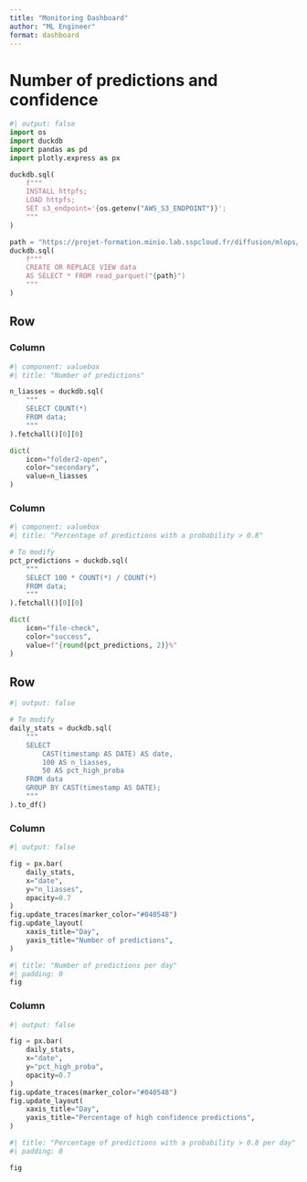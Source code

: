 ```yaml
---
title: "Monitoring Dashboard"
author: "ML Engineer"
format: dashboard
---
```


# Number of predictions and confidence

```python
#| output: false
import os
import duckdb
import pandas as pd
import plotly.express as px

duckdb.sql(
    f"""
    INSTALL httpfs;
    LOAD httpfs;
    SET s3_endpoint='{os.getenv("AWS_S3_ENDPOINT")}';
    """
)

path = "https://projet-formation.minio.lab.sspcloud.fr/diffusion/mlops/data/parsed_logs.parquet"
duckdb.sql(
    f"""
    CREATE OR REPLACE VIEW data
    AS SELECT * FROM read_parquet("{path}")
    """
)
```

## Row

### Column {width=50%}

```python
#| component: valuebox
#| title: "Number of predictions"

n_liasses = duckdb.sql(
    """
    SELECT COUNT(*)
    FROM data;
    """
).fetchall()[0][0]

dict(
    icon="folder2-open",
    color="secondary",
    value=n_liasses
)
```

### Column {width=50%}

```python
#| component: valuebox
#| title: "Percentage of predictions with a probability > 0.8"

# To modify
pct_predictions = duckdb.sql(
    """
    SELECT 100 * COUNT(*) / COUNT(*)
    FROM data;
    """
).fetchall()[0][0]

dict(
    icon="file-check",
    color="success",
    value=f"{round(pct_predictions, 2)}%"
)
```

## Row

```python
#| output: false

# To modify
daily_stats = duckdb.sql(
    """
    SELECT
        CAST(timestamp AS DATE) AS date,
        100 AS n_liasses,
        50 AS pct_high_proba
    FROM data
    GROUP BY CAST(timestamp AS DATE);
    """
).to_df()
```

### Column {width=50%}

```python
#| output: false

fig = px.bar(
    daily_stats,
    x="date",
    y="n_liasses",
    opacity=0.7
)
fig.update_traces(marker_color="#040548")
fig.update_layout(
    xaxis_title="Day",
    yaxis_title="Number of predictions",
)
```

```python
#| title: "Number of predictions per day"
#| padding: 0
fig
```

### Column {width=50%}

```python
#| output: false

fig = px.bar(
    daily_stats,
    x="date",
    y="pct_high_proba",
    opacity=0.7
)
fig.update_traces(marker_color="#040548")
fig.update_layout(
    xaxis_title="Day",
    yaxis_title="Percentage of high confidence predictions",
)
```

```python
#| title: "Percentage of predictions with a probability > 0.8 per day"
#| padding: 0

fig
```
